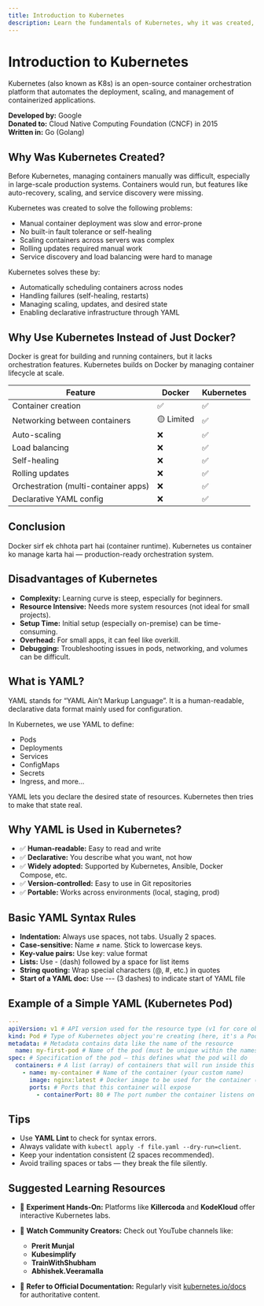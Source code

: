 ```yaml
---
title: Introduction to Kubernetes
description: Learn the fundamentals of Kubernetes, why it was created, how it's different from Docker, its core purpose, and the role of YAML in K8s.
---
```


# Introduction to Kubernetes

Kubernetes (also known as K8s) is an open-source container orchestration platform that automates the deployment, scaling, and management of containerized applications.

**Developed by:** Google  
**Donated to:** Cloud Native Computing Foundation (CNCF) in 2015  
**Written in:** Go (Golang)

## Why Was Kubernetes Created?

Before Kubernetes, managing containers manually was difficult, especially in large-scale production systems. Containers would run, but features like auto-recovery, scaling, and service discovery were missing.

Kubernetes was created to solve the following problems:

- Manual container deployment was slow and error-prone
- No built-in fault tolerance or self-healing
- Scaling containers across servers was complex
- Rolling updates required manual work
- Service discovery and load balancing were hard to manage

Kubernetes solves these by:

- Automatically scheduling containers across nodes
- Handling failures (self-healing, restarts)
- Managing scaling, updates, and desired state
- Enabling declarative infrastructure through YAML

## Why Use Kubernetes Instead of Just Docker?

Docker is great for building and running containers, but it lacks orchestration features. Kubernetes builds on Docker by managing container lifecycle at scale.

| Feature                              | Docker     | Kubernetes |
| ------------------------------------ | ---------- | ---------- |
| Container creation                   | ✅         | ✅         |
| Networking between containers        | 🟡 Limited | ✅         |
| Auto-scaling                         | ❌         | ✅         |
| Load balancing                       | ❌         | ✅         |
| Self-healing                         | ❌         | ✅         |
| Rolling updates                      | ❌         | ✅         |
| Orchestration (multi-container apps) | ❌         | ✅         |
| Declarative YAML config              | ❌         | ✅         |

## Conclusion

Docker sirf ek chhota part hai (container runtime). Kubernetes us container ko manage karta hai — production-ready orchestration system.

## Disadvantages of Kubernetes

- **Complexity:** Learning curve is steep, especially for beginners.
- **Resource Intensive:** Needs more system resources (not ideal for small projects).
- **Setup Time:** Initial setup (especially on-premise) can be time-consuming.
- **Overhead:** For small apps, it can feel like overkill.
- **Debugging:** Troubleshooting issues in pods, networking, and volumes can be difficult.

## What is YAML?

YAML stands for “YAML Ain’t Markup Language”. It is a human-readable, declarative data format mainly used for configuration.

In Kubernetes, we use YAML to define:

- Pods
- Deployments
- Services
- ConfigMaps
- Secrets
- Ingress, and more…

YAML lets you declare the desired state of resources. Kubernetes then tries to make that state real.

## Why YAML is Used in Kubernetes?

- ✅ **Human-readable:** Easy to read and write
- ✅ **Declarative:** You describe what you want, not how
- ✅ **Widely adopted:** Supported by Kubernetes, Ansible, Docker Compose, etc.
- ✅ **Version-controlled:** Easy to use in Git repositories
- ✅ **Portable:** Works across environments (local, staging, prod)

## Basic YAML Syntax Rules

- **Indentation:** Always use spaces, not tabs. Usually 2 spaces.
- **Case-sensitive:** Name ≠ name. Stick to lowercase keys.
- **Key-value pairs:** Use key: value format
- **Lists:** Use - (dash) followed by a space for list items
- **String quoting:** Wrap special characters (@, #, etc.) in quotes
- **Start of a YAML doc:** Use --- (3 dashes) to indicate start of YAML file

## Example of a Simple YAML (Kubernetes Pod)

```yaml
---
apiVersion: v1 # API version used for the resource type (v1 for core objects like Pod)
kind: Pod # Type of Kubernetes object you're creating (here, it's a Pod)
metadata: # Metadata contains data like the name of the resource
  name: my-first-pod # Name of the pod (must be unique within the namespace)
spec: # Specification of the pod — this defines what the pod will do
  containers: # A list (array) of containers that will run inside this pod
    - name: my-container # Name of the container (your custom name)
      image: nginx:latest # Docker image to be used for the container (from Docker Hub)
      ports: # Ports that this container will expose
        - containerPort: 80 # The port number the container listens on (like HTTP on port 80)
```

## Tips

- Use **YAML Lint** to check for syntax errors.
- Always validate with `kubectl apply -f file.yaml --dry-run=client`.
- Keep your indentation consistent (2 spaces recommended).
- Avoid trailing spaces or tabs — they break the file silently.

## Suggested Learning Resources

- 🧪 **Experiment Hands-On:** Platforms like **Killercoda** and **KodeKloud** offer interactive Kubernetes labs.

- 🎥 **Watch Community Creators:** Check out YouTube channels like:

  - **Prerit Munjal**
  - **Kubesimplify**
  - **TrainWithShubham**
  - **Abhishek.Veeramalla**

- 📘 **Refer to Official Documentation:** Regularly visit [kubernetes.io/docs](https://kubernetes.io/docs) for authoritative content.

